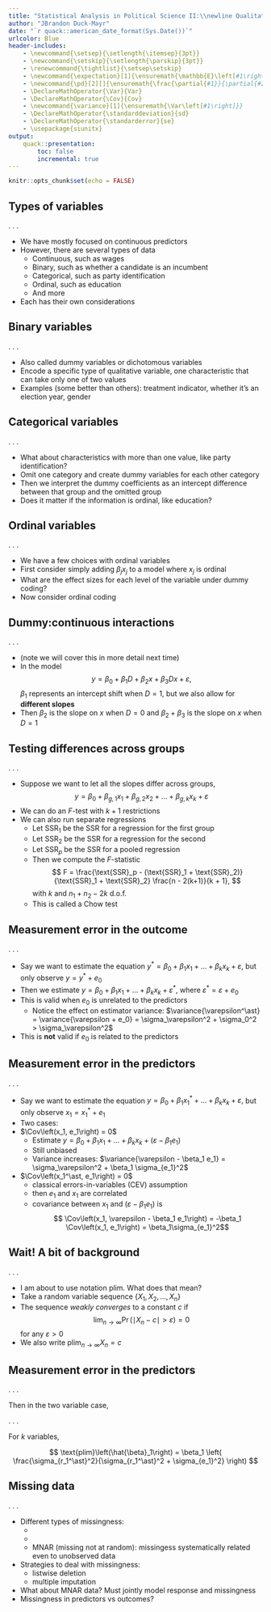 ```yaml
---
title: "Statistical Analysis in Political Science II:\\newline Qualitative variables and measurement error"
author: "JBrandon Duck-Mayr"
date: "`r quack::american_date_format(Sys.Date())`"
urlcolor: Blue
header-includes:
    - \newcommand{\setsep}{\setlength{\itemsep}{3pt}}
    - \newcommand{\setskip}{\setlength{\parskip}{3pt}}
    - \renewcommand{\tightlist}{\setsep\setskip}
    - \newcommand{\expectation}[1]{\ensuremath{\mathbb{E}\left[#1\right]}}
    - \newcommand{\pd}[2][]{\ensuremath{\frac{\partial{#1}}{\partial{#2}}}}
    - \DeclareMathOperator{\Var}{Var}
    - \DeclareMathOperator{\Cov}{Cov}
    - \newcommand{\variance}[1]{\ensuremath{\Var\left[#1\right]}}
    - \DeclareMathOperator{\standarddeviation}{sd}
    - \DeclareMathOperator{\standarderror}{se}
    - \usepackage{siunitx}
output:
    quack::presentation:
        toc: false
        incremental: true
---
```


```r
knitr::opts_chunk$set(echo = FALSE)
```

## Types of variables

. . .

- We have mostly focused on continuous predictors
- However, there are several types of data
  * Continuous, such as wages
  * Binary, such as whether a candidate is an incumbent
  * Categorical, such as party identification
  * Ordinal, such as education
  * And more
- Each has their own considerations

## Binary variables

. . .

- Also called dummy variables or dichotomous variables
- Encode a specific type of qualitative variable, one characteristic that can take only one of two values
- Examples (some better than others): treatment indicator, whether it's an election year, gender

\onslide<5>{
With dummy variable $D$ and other predictors $x_2, \dots, x_k$,
in the model
$$
y = \beta_0 + \beta_1 D + \beta_2 x_2 + \dots + \beta_k x_k + \varepsilon,
$$
the coefficient $\beta_1$ on $D$ represents an \textbf{intercept shift} when $D = 1$
}

## Categorical variables

. . .

- What about characteristics with more than one value, like party identification?
- Omit one category and create dummy variables for each other category
- Then we interpret the dummy coefficients as an intercept difference between that group and the omitted group
- Does it matter if the information is ordinal, like education?

## Ordinal variables

. . .

- We have a few choices with ordinal variables
- First consider simply adding $\beta_j x_j$ to a model where $x_j$ is ordinal
- What are the effect sizes for each level of the variable under dummy coding?
- Now consider ordinal coding

\onslide<6->{
Example with three levels:
$
\begin{pmatrix}
1 \\
2 \\
3
\end{pmatrix}
\rightarrow
\begin{pmatrix}
0 & 0 \\
1 & 0 \\
1 & 1
\end{pmatrix}
$
}

\onslide<7->{
Model: $y = \beta_0 + \beta_1 d_1 + \beta_2 d_2 + \varepsilon$, where $d_1 = 1$ if $x_i > 1$ and $d_2 = 1$ if $x_1 > 2$
}

\onslide<8>{
Then
$$
\hat{y}_i =
\begin{cases}
\beta_0 & \text{if } x_i = 1 \\
\beta_0 + \beta_1 & \text{if } x_i = 2 \\
\beta_0 + \beta_1 + \beta_2 & \text{if } x_i = 3 \\
\end{cases}
$$
}

## Dummy:continuous interactions

. . .

- (note we will cover this in more detail next time)
- In the model $$ y = \beta_0 + \beta_1 D + \beta_2 x + \beta_3 D x + \varepsilon, $$ $\beta_1$ represents an intercept shift when $D = 1$, but we also allow for **different slopes**
- Then $\beta_2$ is the slope on $x$ when $D = 0$ and $\beta_2 + \beta_3$ is the slope on $x$ when $D = 1$

## Testing differences across groups

. . .

- Suppose we want to let all the slopes differ across groups,
$$ y = \beta_0 + \beta_{g,1} x_1 + \beta_{g, 2} x_2 + \dots + \beta_{g, k} x_k + \varepsilon $$
- We can do an $F$-test with $k + 1$ restrictions
- We can also run separate regressions
  + Let $\text{SSR}_1$ be the SSR for a regression for the first group
  + Let $\text{SSR}_2$ be the SSR for a regression for the second
  + Let $\text{SSR}_p$ be the SSR for a pooled regression
  + Then we compute the $F$-statistic $$ F = \frac{\text{SSR}_p - (\text{SSR}_1 + \text{SSR}_2)}{\text{SSR}_1 + \text{SSR}_2} \frac{n - 2(k+1)}{k + 1}, $$ with $k$ and $n_1 + n_2 - 2k$ d.o.f.
  + This is called a Chow test

## Measurement error in the outcome

. . .

- Say we want to estimate the equation $y^\ast = \beta_0 + \beta_1 x_1 + \dots + \beta_k x_k + \varepsilon,$ but only observe $y = y^\ast + e_0$
- Then we estimate $y = \beta_0 + \beta_1 x_1 + \dots + \beta_k x_k + \varepsilon^\ast$, where $\varepsilon^\ast = \varepsilon + e_0$
- This is valid when $e_0$ is unrelated to the predictors
  + Notice the effect on estimator variance: $\variance{\varepsilon^\ast} = \variance{\varepsilon + e_0} = \sigma_\varepsilon^2 + \sigma_0^2 > \sigma_\varepsilon^2$
- This is **not** valid if $e_0$ is related to the predictors\onslide<7->{. Why?} \onslide<8>{Recall OLS Assumption 4: Zero conditional mean (The error term has the same expected value at any value of the explanatory variables)}

## Measurement error in the predictors

. . .

- Say we want to estimate the equation $y = \beta_0 + \beta_1 x_1^\ast + \dots + \beta_k x_k + \varepsilon,$ but only observe $x_1 = x_1^\ast + e_1$
- Two cases: 
- $\Cov\left(x_1, e_1\right) = 0$
  + Estimate $y = \beta_0 + \beta_1 x_1 + \dots + \beta_k x_k + \left(\varepsilon - \beta_1 e_1\right)$
  + Still unbiased
  + Variance increases: $\variance{\varepsilon - \beta_1 e_1} = \sigma_\varepsilon^2 + \beta_1 \sigma_{e_1}^2$
- $\Cov\left(x_1^\ast, e_1\right) = 0$
  + classical errors-in-variables (CEV) assumption
  + then $e_1$ and $x_1$ are correlated 
  + covariance between $x_1$ and $\left(\varepsilon - \beta_1 e_1\right)$ is
    $$ \Cov\left(x_1, \varepsilon - \beta_1 e_1\right) = -\beta_1 \Cov\left(x_1, e_1\right) = \beta_1\sigma_{e_1}^2$$

## Wait! A bit of background

. . .

- I am about to use notation $\text{plim}$. What does that mean?
- Take a random variable sequence $\{X_1, X_2, \dots, X_n\}$
- The sequence *weakly converges* to a constant $c$ if
  $$ \lim_{n\to\infty} \Pr\left(\mid X_n - c \mid > \varepsilon\right) = 0 $$ for any $\varepsilon > 0$
- We also write $\text{plim}_{n\to\infty} X_n = c$

## Measurement error in the predictors

. . .

Then in the two variable case,

\begin{align*}
\text{plim}\left(\hat{\beta}_1\right)
& = \beta_1 + \frac{\Cov\left(x_1, \varepsilon - \beta_1 e_1\right)}{\variance{x_1}} \\
& = \beta_1 - \frac{\beta_1\sigma_{e_1}^2}{\sigma_{x_1^\ast}^2 + \sigma_{e_1}^2} \\
& = \beta_1 \left( \frac{\sigma_{x_1^\ast}^2}{\sigma_{x_1^\ast}^2 + \sigma_{e_1}^2} \right)
\end{align*}

. . .

For $k$ variables,

$$
\text{plim}\left(\hat{\beta}_1\right)
=
\beta_1 \left( \frac{\sigma_{r_1^\ast}^2}{\sigma_{r_1^\ast}^2 + \sigma_{e_1}^2} \right)
$$

## Missing data

. . .

- Different types of missingness:
  + \textcolor<7-8>{BurntOrange}{MCAR (missing completely at random): missingness unrelated to observed \textit{and} unobserved data}
  + \textcolor<8>{BurntOrange}{MAR (missing at random): missingness only unrelated to unobserved data}
  + MNAR (missing not at random): missingess systematically related even to unobserved data
- Strategies to deal with missingness:
  + listwise deletion
  + multiple imputation
- What about MNAR data? Must jointly model response and missingness
- Missingness in predictors vs outcomes?
